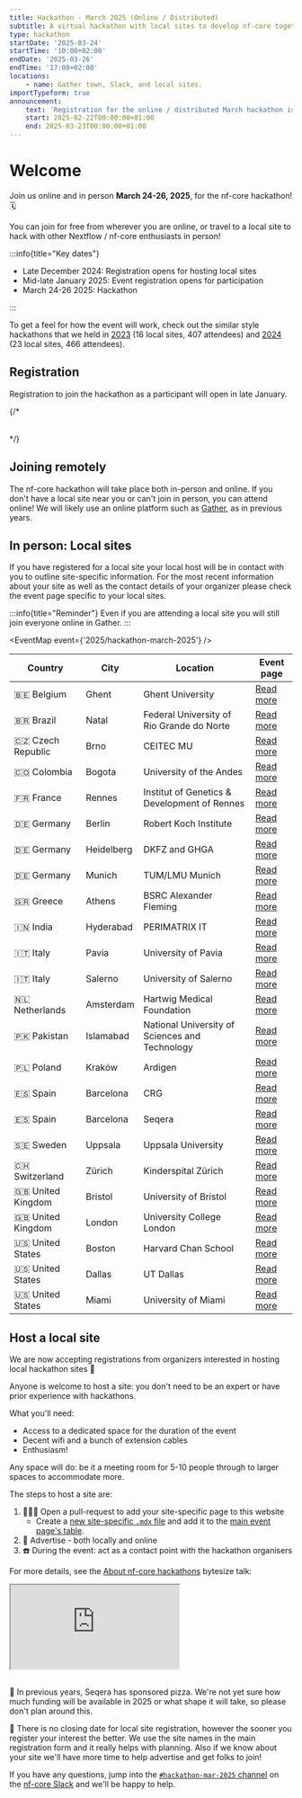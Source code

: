 ```yaml
---
title: Hackathon - March 2025 (Online / Distributed)
subtitle: A virtual hackathon with local sites to develop nf-core together
type: hackathon
startDate: '2025-03-24'
startTime: '10:00+02:00'
endDate: '2025-03-26'
endTime: '17:00+02:00'
locations:
    - name: Gather town, Slack, and local sites.
importTypeform: true
announcement:
    text: 'Registration for the online / distributed March hackathon is now open!'
    start: 2025-02-22T00:00:00+01:00
    end: 2025-03-23T00:00:00+01:00
---
```



# Welcome

Join us online and in person **March 24-26, 2025**, for the nf-core hackathon! 🗓️

You can join for free from wherever you are online, or travel to a local site
to hack with other Nextflow / nf-core enthusiasts in person!

:::info{title="Key dates"}

-   Late December 2024: Registration opens for hosting local sites
-   Mid-late January 2025: Event registration opens for participation
-   March 24-26 2025: Hackathon

:::

To get a feel for how the event will work, check out the similar style hackathons
that we held in [2023](/events/2023/hackathon-march-2023) (16 local sites, 407 attendees)
and [2024](/events/2024/hackathon-march-2024) (23 local sites, 466 attendees).

## Registration

Registration to join the hackathon as a participant will open in late January.

{/* <div data-tf-live="01JFCDDYQRKKDWFVYDDZ6JQ54W" style="margin-bottom:2rem;"></div> */}

## Joining remotely

The nf-core hackathon will take place both in-person and online.
If you don't have a local site near you or can't join in person, you can attend online!
We will likely use an online platform such as [Gather](https://www.gather.town/), as in previous years.

## In person: Local sites

If you have registered for a local site your local host will be in contact with you to outline site-specific information.
For the most recent information about your site as well as the contact details of your organizer please check the event page specific to your local sites.

:::info{title="Reminder"}
Even if you are attending a local site you will still join everyone online in Gather.
:::

<EventMap event={'2025/hackathon-march-2025'} />

<div class="table-responsive" markdown="1">

| Country           | City       | Location                                       | Event page                                                                                         |
| ----------------- | ---------- | ---------------------------------------------- | -------------------------------------------------------------------------------------------------- |
| 🇧🇪 Belgium        | Ghent      | Ghent University                               | [Read more](/events/2025/hackathon-march-2025/ghent-university)                                    |
| 🇧🇷 Brazil         | Natal      | Federal University of Rio Grande do Norte      | [Read more](/events/2025/hackathon-march-2025/university-of-rio-grande-do-norte)                   |
| 🇨🇿 Czech Republic | Brno       | CEITEC MU                                      | [Read more](/events/2025/hackathon-march-2025/ceitec-mu)                                           |
| 🇨🇴 Colombia       | Bogota     | University of the Andes                        | [Read more](/events/2025/hackathon-march-2025/bogota-colombia)                                     |
| 🇫🇷 France         | Rennes     | Institut of Genetics & Development of Rennes   | [Read more](/events/2025/hackathon-march-2025/institut-of-genetics-development-of-rennes)          |
| 🇩🇪 Germany        | Berlin     | Robert Koch Institute                          | [Read more](/events/2025/hackathon-march-2025/robert-koch-institute)                               |
| 🇩🇪 Germany        | Heidelberg | DKFZ and GHGA                                  | [Read more](/events/2025/hackathon-march-2025/dkfz-and-ghga)                                       |
| 🇩🇪 Germany        | Munich     | TUM/LMU Munich                                 | [Read more](/events/2025/hackathon-march-2025/tumlmu-munich)                                       |
| 🇬🇷 Greece         | Athens     | BSRC Alexander Fleming                         | [Read more](/events/2025/hackathon-march-2025/bsrc-alexander-fleming)                              |
| 🇮🇳 India          | Hyderabad  | PERIMATRIX IT                                  | [Read more](/events/2025/hackathon-march-2025/perimatrix-it)                                       |
| 🇮🇹 Italy          | Pavia      | University of Pavia                            | [Read more](/events/2025/hackathon-march-2025/university-of-pavia)                                 |
| 🇮🇹 Italy          | Salerno    | University of Salerno                          | [Read more](/events/2025/hackathon-march-2025/university-of-salerno)                               |
| 🇳🇱 Netherlands    | Amsterdam  | Hartwig Medical Foundation                     | [Read more](/events/2025/hackathon-march-2025/hartwig-medical-foundation)                          |
| 🇵🇰 Pakistan       | Islamabad  | National University of Sciences and Technology | [Read more](/events/2025/hackathon-march-2025/national-university-of-sciences-and-technology-nust) |
| 🇵🇱 Poland         | Kraków     | Ardigen                                        | [Read more](/events/2025/hackathon-march-2025/ardigen)                                             |
| 🇪🇸 Spain          | Barcelona  | CRG                                            | [Read more](/events/2025/hackathon-march-2025/crg)                                                 |
| 🇪🇸 Spain          | Barcelona  | Seqera                                         | [Read more](/events/2025/hackathon-march-2025/seqera)                                              |
| 🇸🇪 Sweden         | Uppsala    | Uppsala University                             | [Read more](/events/2025/hackathon-march-2025/uppsala-university)                                  |
| 🇨🇭 Switzerland    | Zürich     | Kinderspital Zürich                            | [Read more](/events/2025/hackathon-march-2025/kinderspital-zurich)                                 |
| 🇬🇧 United Kingdom | Bristol    | University of Bristol                          | [Read more](/events/2025/hackathon-march-2025/university-of-bristol)                               |
| 🇬🇧 United Kingdom | London     | University College London                      | [Read more](/events/2025/hackathon-march-2025/university-college-london)                           |
| 🇺🇸 United States  | Boston     | Harvard Chan School                            | [Read more](/events/2025/hackathon-march-2025/harvard-chan-school)                                 |
| 🇺🇸 United States  | Dallas     | UT Dallas                                      | [Read more](/events/2025/hackathon-march-2025/ut-dallas)                                           |
| 🇺🇸 United States  | Miami      | University of Miami                            | [Read more](/events/2025/hackathon-march-2025/university-of-miami)                                 |

</div>

## Host a local site

We are now accepting registrations from organizers interested in hosting local hackathon sites :tada:

Anyone is welcome to host a site: you don't need to be an expert or have prior experience with hackathons.

What you'll need:

-   Access to a dedicated space for the duration of the event
-   Decent wifi and a bunch of extension cables
-   Enthusiasm!

Any space will do: be it a meeting room for 5-10 people through to larger spaces to accommodate more.

The steps to host a site are:

1. 👩🏻‍💻 Open a pull-request to add your site-specific page to this website
    - Create a [new site-specific `.mdx` file](https://github.com/nf-core/website/tree/main/sites/main-site/src/content/events/2025/hackathon-march-2025)
      and add it to the [main event page's table](https://github.com/nf-core/website/blob/99a45bbabbc407d60d41acbcd2c93bba69d72341/sites/main-site/src/content/events/2025/hackathon-march-2025/index.mdx?plain=1#L105-L128).
2. 📢 Advertise - both locally and online
3. ☎️ During the event: act as a contact point with the hackathon organisers

For more details, see the [About nf-core hackathons](https://youtu.be/nmp0pXL7GqQ?si=QShy0tqljhgap3lV&t=220)
bytesize talk:

<div style="max-width: 560px; margin: 0 auto 30px;">
    <div class="ratio ratio-16x9">
        <iframe
            src="https://www.youtube.com/embed/nmp0pXL7GqQ?start=220"
            title="YouTube video player"
            allow="accelerometer; autoplay; clipboard-write; encrypted-media; gyroscope; picture-in-picture; web-share"
            allowfullscreen
        ></iframe>
    </div>
</div>

:pizza: In previous years, Seqera has sponsored pizza.
We're not yet sure how much funding will be available in 2025 or what shape it will take,
so please don't plan around this.

:calendar: There is no closing date for local site registration, however the sooner you register your interest the better.
We use the site names in the main registration form and it really helps with planning.
Also if we know about your site we'll have more time to help advertise and get folks to join!

If you have any questions, jump into the [`#hackathon-mar-2025` channel](https://nfcore.slack.com/archives/C081XQ6T3M4)
on the [nf-core Slack](https://nf-co.re/join#slack) and we'll be happy to help.
